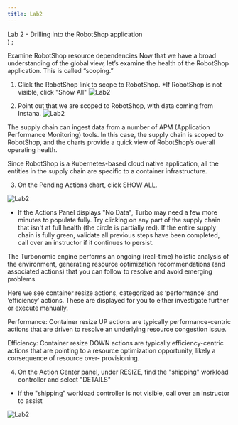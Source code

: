 ```yaml
---
title: Lab2
---
```

  <span>
    Lab 2 - Drilling into the RobotShop application <br />
  </span>
)
;

Examine RobotShop resource dependencies
Now that we have a broad understanding of the global view, let’s examine the health of the RobotShop application. This is called “scoping.”

1. Click the RobotShop link to scope to RobotShop. *If RobotShop is not visible, click "Show All"
![Lab2](images/Robo_Action0.png)

2. Point out that we are scoped to RobotShop, with data coming from Instana.
![Lab2](images/Robo_Action1.png)

The supply chain can ingest data from a number of APM (Application Performance Monitoring) tools. In this case, the supply chain is scoped to RobotShop, and the charts provide a quick view of RobotShop’s overall operating health.

Since RobotShop is a Kubernetes-based cloud native application, all the entities in the supply chain are specific to a container infrastructure.

3. On the Pending Actions chart, click SHOW ALL.

![Lab2](images/Robo_Action2.png)

 <InlineNotification>

- If the Actions Panel displays "No Data", Turbo may need a few more minutes to populate fully. Try clicking on any part of the supply chain that isn't at full health (the circle is partially red). If the entire supply chain is fully green, validate all previous steps have been completed, call over an instructor if it continues to persist.

</InlineNotification>

The Turbonomic engine performs an ongoing (real-time) holistic analysis of the environment, generating resource optimization recommendations (and associated actions) that you can follow to resolve and avoid emerging problems.

Here we see container resize actions, categorized as ‘performance’ and ‘efficiency’ actions. These are displayed for you to either investigate further or execute manually.

Performance: Container resize UP actions are typically performance-centric actions that are driven to resolve an underlying resource congestion issue.

Efficiency: Container resize DOWN actions are typically efficiency-centric actions that are pointing to a resource optimization opportunity, likely a consequence of resource over- provisioning.

4. On the Action Center panel, under RESIZE, find the "shipping" workload controller and select "DETAILS"

<InlineNotification>

- If the "shipping" workload controller is not visible, call over an instructor to assist

</InlineNotification>

![Lab2](images/Robo_Action3.png)

